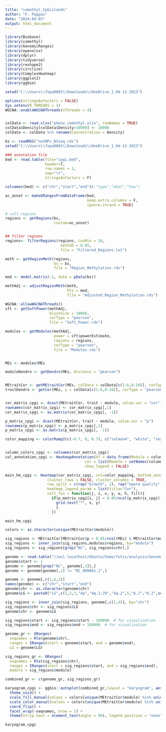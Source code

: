 ```yaml
---
title: "comethyl_CpGislands"
author: "F. Pappas"
date: "2024-04-03"
output: html_document
---
```

```r
library(Biobase)
library(comethyl)
library(GenomicRanges)
library(openxlsx)
library(dplyr)
library(tidyverse)
library(reshape2)
library(circlize)
library(ComplexHeatmap)
library(ggplot2)
library(ggbio)

setwd("C:\\Users\\fopa0001\\Downloads\\OneDrive_1_04-12-2023")

options(stringsAsFactors = FALSE)
Sys.setenv(R_THREADS = 1)
WGCNA::enableWGCNAThreads(nThreads = 4)


colData <- read.xlsx("pheno_comethyl.xlsx", rowNames = TRUE)
colData$Density[colData$Density>10000] <- 10000
colData <- colData %>% rename(Concentration = Density)

bs <- readRDS("noSNPs_BSseq.rds")
setwd("C:\\Users\\fopa0001\\Downloads\\OneDrive_1_04-12-2023")

### annotation file
bed <- read.table(file="cpgi.bed", 
                  header=T, 
                  row.names = 1,
                  sep="\t",
                  stringsAsFactors = F)

colnames(bed) <- c("chr","start","end")#,"type","what","how")

ac_annot <- makeGRangesFromDataFrame(bed,
                                     keep.extra.columns = F,
                                     ignore.strand = TRUE)


```

```r
# call regions
regions <- getRegions(bs,  
                      custom=ac_annot)


## filter regions
regions<- filterRegions(regions, covMin = 10, 
                         methSD = 0.05, 
                         file = "Filtered_Regions.txt")


```
```r
meth <- getRegionMeth(regions, 
                      bs = bs, 
                      file = "Region_Methylation.rds")

mod <- model.matrix(~1, data = pData(bs))

methAdj <- adjustRegionMeth(meth, 
                            PCs = mod,
                            file = "Adjusted_Region_Methylation.rds")

WGCNA::allowWGCNAThreads()
sft <- getSoftPower(methAdj,
                    blockSize = 10000,
                    corType = "pearson",
                    file = "Soft_Power.rds")

modules <- getModules(methAdj, 
                      power = sft$powerEstimate, 
                      regions = regions, 
                      corType = "pearson", 
                      file = "Modules.rds")


MEs <- modules$MEs

moduleDendro <- getDendro(MEs, distance = "pearson")


MEtraitCor <- getMEtraitCor(MEs, colData = colData[c(1:6,8:10)], corType = "pearson" ,file = "ME_Trait_Correlation_Stats_cpgi.txt")
traitDendro <- getCor(MEs, y = colData[c(1:6,8:10)], corType = "pearson", robustY = FALSE) %>% getDendro(transpose = TRUE)


cor_matrix_cpgi <- dcast(MEtraitCor, trait ~ module, value.var = "cor")
rownames(cor_matrix_cpgi) <- cor_matrix_cpgi[,1]
cor_matrix_cpgi <- as.matrix(cor_matrix_cpgi[, -1])

p_matrix_cpgi <- dcast(MEtraitCor, trait ~ module, value.var = "p")
rownames(p_matrix_cpgi) <- p_matrix_cpgi[,1]
p_matrix_cpgi <- as.matrix(p_matrix_cpgi[, -1])

color_mapping <- colorRamp2(c(-0.7, 0, 0.7), c("salmon4", "white", "skyblue4"))


column_colors_cpgi <- colnames(cor_matrix_cpgi)
col_annotation_cpgi <- HeatmapAnnotation(df = data.frame(Module = column_colors_cpgi),
                                    col = list(Module = setNames(column_colors_cpgi, column_colors_cpgi)),
                                    show_legend = FALSE)

main_hm_cpgi <- Heatmap(cor_matrix_cpgi, col=color_mapping, bottom_annotation = col_annotation_cpgi, show_column_names = FALSE, 
                   cluster_rows = FALSE, cluster_columns = TRUE,
                   row_split = c(rep("Growth", 2), rep("Sperm quality", 7)), row_gap = unit(3,"mm"),
                   heatmap_legend_param = list(title="Cor"), 
                   cell_fun = function(j, i, x, y, w, h, fill){
                     if(p_matrix_cpgi[i, j] < 0.05/ncol(p_matrix_cpgi)) {
                       grid.text("*", x, y)
                       }
                     })

main_hm_cpgi
```
```r
colors <- as.character(unique(MEtraitCor$module))

sig_regions <- MEtraitCor[MEtraitCor$p < 0.05/ncol(MEs) & MEtraitCor$module!="grey",1:2]
sig_regions <- inner_join(sig_regions,modules$regions, by="module")
sig_regions <- sig_regions[grep("NC", sig_regions$chr),]

genome <- read.table("//wsl.localhost/Ubuntu/home/fotis/analysis/Genome/Salvelinus_hybrid/ncbi_dataset/data/GCF_002910315.2/GCF_002910315.2_ASM291031v2_genomic.fna.fai", header = F)
genome$start <- 1
genome <- genome[grep("NC", genome[,1]),]
genome <- genome[genome[,1] != "NC_000861.1",]

genome <- genome[,c(1,6,2)]
names(genome) <- c("chr","start","end")
genome$chr <- as.character(genome$chr)
genome$LG <- paste0("LG",c(1,2,3,"4p","4q.1:29","4q.2",5,"6.1","6.2",seq(7,28),seq(30,37)))

sig_regions <- inner_join(sig_regions, genome[,c(1,4)], by="chr")
sig_regions$chr <- sig_regions$LG
genome$chr <- genome$LG

sig_regions$start <- sig_regions$start - 100000  # for visualization
sig_regions$end <- sig_regions$end + 100000  # for visualization

genome_gr <- GRanges(
  seqnames = Rle(genome$chr),
  ranges = IRanges(start = genome$start, end = genome$end),
  LG = genome$LG)

sig_regions_gr <- GRanges(
  seqnames = Rle(sig_regions$chr),
  ranges = IRanges(start = sig_regions$start, end = sig_regions$end),
  module = sig_regions$module)

combined_gr <- c(genome_gr, sig_regions_gr)

karyogram_cpgi <- ggbio::autoplot(combined_gr,layout = "karyogram", aes(color=module,fill=module)) +
  theme_void() +
  scale_fill_manual(values = colors[unique(MEtraitCor$module) %in% unique(sig_regions$module)], na.value = "lemonchiffon4") +
  scale_color_manual(values = colors[unique(MEtraitCor$module) %in% unique(sig_regions$module)], na.value = "black") +
  coord_flip() +
  facet_wrap(~seqnames, nrow = 1) +
  theme(strip.text = element_text(angle = 90), legend.position = "none")

karyogram_cpgi

```